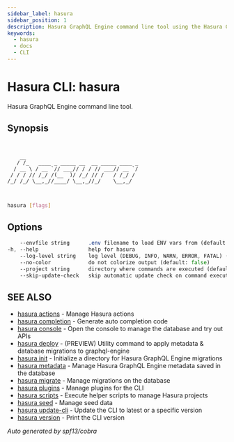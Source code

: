```yaml
---
sidebar_label: hasura
sidebar_position: 1
description: Hasura GraphQL Engine command line tool using the Hasura CLI
keywords:
  - hasura
  - docs
  - CLI
---
```


# Hasura CLI: hasura

Hasura GraphQL Engine command line tool.

## Synopsis

```


    __
   / /_   ____ _ _____ __  __ _____ ____ _
  / __ \ / __ `// ___// / / // ___// __ `/
 / / / // /_/ /(__  )/ /_/ // /   / /_/ /
/_/ /_/ \__,_//____/ \__,_//_/    \__,_/



```

```bash
hasura [flags]
```

## Options

```sass
    --envfile string      .env filename to load ENV vars from (default ".env")
-h, --help                help for hasura
    --log-level string    log level (DEBUG, INFO, WARN, ERROR, FATAL) (default "INFO")
    --no-color            do not colorize output (default: false)
    --project string      directory where commands are executed (default: current dir)
    --skip-update-check   skip automatic update check on command execution
```

## SEE ALSO

* [hasura actions](/hasura-cli/commands/hasura_actions.mdx)	 - Manage Hasura actions
* [hasura completion](/hasura-cli/commands/hasura_completion.mdx)	 - Generate auto completion code
* [hasura console](/hasura-cli/commands/hasura_console.mdx)	 - Open the console to manage the database and try out APIs
* [hasura deploy](/hasura-cli/commands/hasura_deploy.mdx)	 - (PREVIEW) Utility command to apply metadata & database migrations to graphql-engine
* [hasura init](/hasura-cli/commands/hasura_init.mdx)	 - Initialize a directory for Hasura GraphQL Engine migrations
* [hasura metadata](/hasura-cli/commands/hasura_metadata.mdx)	 - Manage Hasura GraphQL Engine metadata saved in the database
* [hasura migrate](/hasura-cli/commands/hasura_migrate.mdx)	 - Manage migrations on the database
* [hasura plugins](/hasura-cli/commands/hasura_plugins.mdx)	 - Manage plugins for the CLI
* [hasura scripts](/hasura-cli/commands/hasura_scripts.mdx)	 - Execute helper scripts to manage Hasura projects
* [hasura seed](/hasura-cli/commands/hasura_seed.mdx)	 - Manage seed data
* [hasura update-cli](/hasura-cli/commands/hasura_update-cli.mdx)	 - Update the CLI to latest or a specific version
* [hasura version](/hasura-cli/commands/hasura_version.mdx)	 - Print the CLI version

_Auto generated by spf13/cobra_
